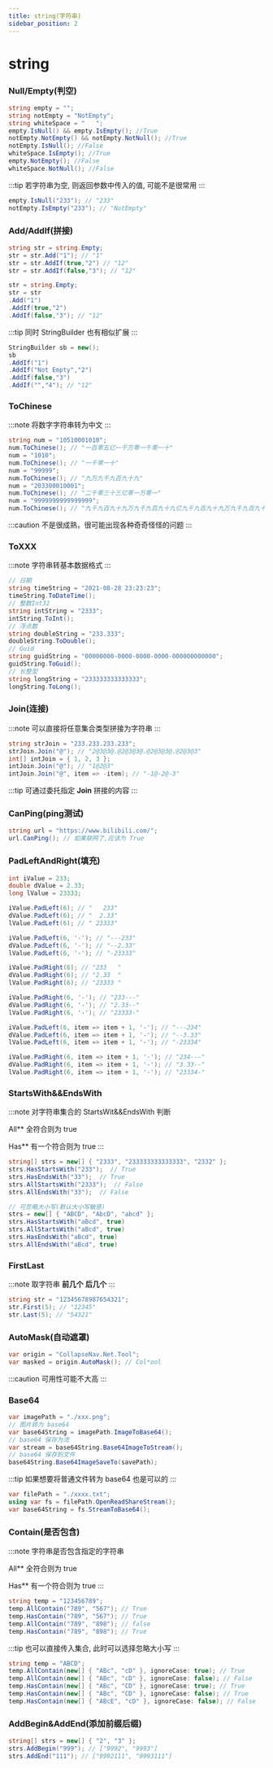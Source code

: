 ```yaml
---
title: string(字符串)
sidebar_position: 2
---
```


# string

### Null/Empty(判空)

```csharp
string empty = "";
string notEmpty = "NotEmpty";
string whiteSpace = "   ";
empty.IsNull() && empty.IsEmpty(); //True
notEmpty.NotEmpty() && notEmpty.NotNull(); //True
notEmpty.IsNull(); //False
whiteSpace.IsEmpty(); //True
empty.NotEmpty(); //False
whiteSpace.NotNull(); //False
```

:::tip
若字符串为空, 则返回参数中传入的值, 可能不是很常用
:::

```csharp
empty.IsNull("233"); // "233"
notEmpty.IsEmpty("233"); // "NotEmpty"
```

### Add/AddIf(拼接)

```csharp
string str = string.Empty;
str = str.Add("1"); // "1"
str = str.AddIf(true,"2") // "12"
str = str.AddIf(false,"3"); // "12"

str = string.Empty;
str = str
.Add("1")
.AddIf(true,"2")
.AddIf(false,"3"); // "12"
```

:::tip
同时 StringBuilder 也有相似扩展
:::

```csharp
StringBuilder sb = new();
sb
.AddIf("1")
.AddIf("Not Empty","2")
.AddIf(false,"3")
.AddIf("","4"); // "12"
```

### ToChinese

:::note
将数字字符串转为中文
:::

```csharp
string num = "10510001010";
num.ToChinese(); // "一百零五亿一千万零一千零一十"
num = "1010";
num.ToChinese(); // "一千零一十"
num = "99999";
num.ToChinese(); // "九万九千九百九十九"
num = "203300010001";
num.ToChinese(); // "二千零三十三亿零一万零一"
num = "9999999999999999";
num.ToChinese(); // "九千九百九十九万九千九百九十九亿九千九百九十九万九千九百九十九"
```

:::caution
不是很成熟，很可能出现各种奇奇怪怪的问题
:::

### ToXXX

:::note
字符串转基本数据格式
:::

```csharp
// 日期
string timeString = "2021-08-28 23:23:23";
timeString.ToDateTime();
// 整数Int32
string intString = "2333";
intString.ToInt();
// 浮点数
string doubleString = "233.333";
doubleString.ToDouble();
// Guid
string guidString = "00000000-0000-0000-0000-000000000000";
guidString.ToGuid();
// 长整型
string longString = "233333333333333";
longString.ToLong();
```

### Join(连接)

:::note
可以直接将任意集合类型拼接为字符串
:::
```csharp
string strJoin = "233.233.233.233";
strJoin.Join("@"); // "2@3@3@.@2@3@3@.@2@3@3@.@2@3@3"
int[] intJoin = { 1, 2, 3 };
intJoin.Join("@"); // "1@2@3"
intJoin.Join("@", item => -item); // "-1@-2@-3"
```

:::tip
可通过委托指定 **Join** 拼接的内容
:::

### CanPing(ping测试)

```csharp
string url = "https://www.bilibili.com/";
url.CanPing(); // 如果联网了,应该为 True
```

### PadLeftAndRight(填充)

```csharp
int iValue = 233;
double dValue = 2.33;
long lValue = 23333;

iValue.PadLeft(6); // "   233"
dValue.PadLeft(6); // "  2.33"
lValue.PadLeft(6); // " 23333"

iValue.PadLeft(6, '-'); // "---233"
dValue.PadLeft(6, '-'); // "--2.33"
lValue.PadLeft(6, '-'); // "-23333"

iValue.PadRight(6); // "233   "
dValue.PadRight(6); // "2.33  "
lValue.PadRight(6); // "23333 "

iValue.PadRight(6, '-'); // "233---"
dValue.PadRight(6, '-'); // "2.33--"
lValue.PadRight(6, '-'); // "23333-"

iValue.PadLeft(6, item => item + 1, '-'); // "---234"
dValue.PadLeft(6, item => item + 1, '-'); // "--3.33"
lValue.PadLeft(6, item => item + 1, '-'); // "-23334"

iValue.PadRight(6, item => item + 1, '-'); // "234---"
dValue.PadRight(6, item => item + 1, '-'); // "3.33--"
lValue.PadRight(6, item => item + 1, '-'); // "23334-"
```

### StartsWith&&EndsWith

:::note
对字符串集合的 StartsWit&&EndsWith 判断

All** 全符合则为 true

Has** 有一个符合则为 true
:::

```csharp
string[] strs = new[] { "2333", "233333333333333", "2332" };
strs.HasStartsWith("233");  // True
strs.HasEndsWith("33");  // True
strs.AllStartsWith("2333");  // False
strs.AllEndsWith("33");  // False

// 可忽略大小写(默认大小写敏感)
strs = new[] { "ABCD", "AbcD", "abcd" };
strs.HasStartsWith("aBcd", true)
strs.AllStartsWith("aBcd", true)
strs.HasEndsWith("aBcd", true)
strs.AllEndsWith("aBcd", true)
```

### FirstLast

:::note
取字符串 **前几个** **后几个**
:::

```csharp
string str = "12345678987654321";
str.First(5); // "12345"
str.Last(5); // "54321"
```

### AutoMask(自动遮罩)

```csharp
var origin = "CollapseNav.Net.Tool";
var masked = origin.AutoMask(); // Col*ool
```

:::caution
可用性可能不大高
:::

### Base64

```csharp
var imagePath = "./xxx.png";
// 图片转为 base64
var base64String = imagePath.ImageToBase64();
// base64 保存为流
var stream = base64String.Base64ImageToStream();
// base64 保存到文件
base64String.Base64ImageSaveTo(savePath);
```

:::tip
如果想要将普通文件转为 base64 也是可以的
:::

```csharp
var filePath = "./xxxx.txt";
using var fs = filePath.OpenReadShareStream();
var base64String = fs.StreamToBase64();
```


### Contain(是否包含)

:::note
字符串是否包含指定的字符串

All** 全符合则为 true

Has** 有一个符合则为 true
:::

```csharp
string temp = "123456789";
temp.AllContain("789", "567"); // True
temp.HasContain("789", "567"); // True
temp.AllContain("789", "898"); // false
temp.HasContain("789", "898"); // True
```

:::tip
也可以直接传入集合, 此时可以选择忽略大小写
:::

```csharp
string temp = "ABCD";
temp.AllContain(new[] { "ABc", "cD" }, ignoreCase: true); // True
temp.AllContain(new[] { "ABc", "cD" }, ignoreCase: false); // False
temp.HasContain(new[] { "ABc", "CD" }, ignoreCase: true); // True
temp.HasContain(new[] { "ABc", "CD" }, ignoreCase: false); // True
temp.HasContain(new[] { "ABcE", "cD" }, ignoreCase: false); // False
```

### AddBegin&AddEnd(添加前缀后缀)

```csharp
string[] strs = new[] { "2", "3" };
strs.AddBegin("999"); // ["9992", "9993"]
strs.AddEnd("111"); // ["9992111", "9993111"]
```


